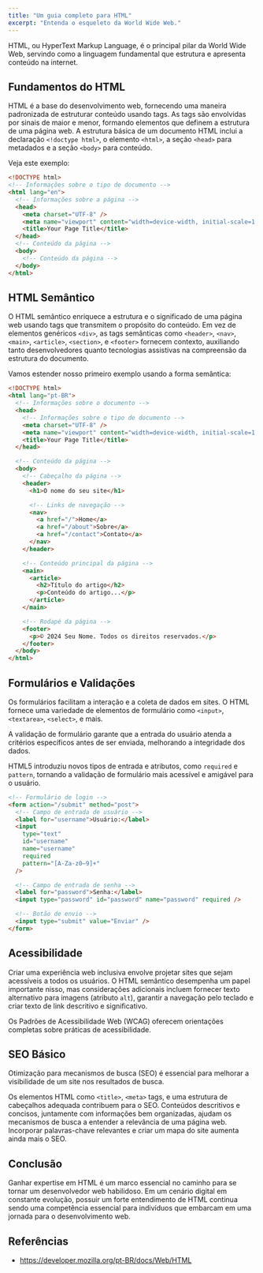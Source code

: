 ```yaml
---
title: "Um guia completo para HTML"
excerpt: "Entenda o esqueleto da World Wide Web."
---
```


HTML, ou HyperText Markup Language, é o principal pilar da World Wide Web, servindo como a linguagem fundamental que estrutura e apresenta conteúdo na internet.

## Fundamentos do HTML

HTML é a base do desenvolvimento web, fornecendo uma maneira padronizada de estruturar conteúdo usando tags. As tags são envolvidas por sinais de maior e menor, formando elementos que definem a estrutura de uma página web. A estrutura básica de um documento HTML inclui a declaração `<!doctype html>`, o elemento `<html>`, a seção `<head>` para metadados e a seção `<body>` para conteúdo.

Veja este exemplo:

```html
<!DOCTYPE html>
<!-- Informações sobre o tipo de documento -->
<html lang="en">
  <!-- Informações sobre a página -->
  <head>
    <meta charset="UTF-8" />
    <meta name="viewport" content="width=device-width, initial-scale=1.0" />
    <title>Your Page Title</title>
  </head>
  <!-- Conteúdo da página -->
  <body>
    <!-- Conteúdo da página -->
  </body>
</html>
```

## HTML Semântico

O HTML semântico enriquece a estrutura e o significado de uma página web usando tags que transmitem o propósito do conteúdo. Em vez de elementos genéricos `<div>`, as tags semânticas como `<header>`, `<nav>`, `<main>`, `<article>`, `<section>`, e `<footer>` fornecem contexto, auxiliando tanto desenvolvedores quanto tecnologias assistivas na compreensão da estrutura do documento.

Vamos estender nosso primeiro exemplo usando a forma semântica:

```html
<!DOCTYPE html>
<html lang="pt-BR">
  <!-- Informações sobre o documento -->
  <head>
    <!-- Informações sobre o tipo de documento -->
    <meta charset="UTF-8" />
    <meta name="viewport" content="width=device-width, initial-scale=1.0" />
    <title>Your Page Title</title>
  </head>

  <!-- Conteúdo da página -->
  <body>
    <!-- Cabeçalho da página -->
    <header>
      <h1>O nome do seu site</h1>

      <!-- Links de navegação -->
      <nav>
        <a href="/">Home</a>
        <a href="/about">Sobre</a>
        <a href="/contact">Contato</a>
      </nav>
    </header>

    <!-- Conteúdo principal da página -->
    <main>
      <article>
        <h2>Título do artigo</h2>
        <p>Conteúdo do artigo...</p>
      </article>
    </main>

    <!-- Rodapé da página -->
    <footer>
      <p>© 2024 Seu Nome. Todos os direitos reservados.</p>
    </footer>
  </body>
</html>
```

## Formulários e Validações

Os formulários facilitam a interação e a coleta de dados em sites. O HTML fornece uma variedade de elementos de formulário como `<input>`, `<textarea>`, `<select>`, e mais.

A validação de formulário garante que a entrada do usuário atenda a critérios específicos antes de ser enviada, melhorando a integridade dos dados.

HTML5 introduziu novos tipos de entrada e atributos, como `required` e `pattern`, tornando a validação de formulário mais acessível e amigável para o usuário.

```html
<!-- Formulário de login -->
<form action="/submit" method="post">
  <!-- Campo de entrada de usuário -->
  <label for="username">Usuário:</label>
  <input
    type="text"
    id="username"
    name="username"
    required
    pattern="[A-Za-z0–9]+"
  />

  <!-- Campo de entrada de senha -->
  <label for="password">Senha:</label>
  <input type="password" id="password" name="password" required />

  <!-- Botão de envio -->
  <input type="submit" value="Enviar" />
</form>
```

## Acessibilidade

Criar uma experiência web inclusiva envolve projetar sites que sejam acessíveis a todos os usuários. O HTML semântico desempenha um papel importante nisso, mas considerações adicionais incluem fornecer texto alternativo para imagens (atributo `alt`), garantir a navegação pelo teclado e criar texto de link descritivo e significativo.

Os Padrões de Acessibilidade Web (WCAG) oferecem orientações completas sobre práticas de acessibilidade.

## SEO Básico

Otimização para mecanismos de busca (SEO) é essencial para melhorar a visibilidade de um site nos resultados de busca.

Os elementos HTML como `<title>`, `<meta>` tags, e uma estrutura de cabeçalhos adequada contribuem para o SEO. Conteúdos descritivos e concisos, juntamente com informações bem organizadas, ajudam os mecanismos de busca a entender a relevância de uma página web. Incorporar palavras-chave relevantes e criar um mapa do site aumenta ainda mais o SEO.

## Conclusão

Ganhar expertise em HTML é um marco essencial no caminho para se tornar um desenvolvedor web habilidoso. Em um cenário digital em constante evolução, possuir um forte entendimento de HTML continua sendo uma competência essencial para indivíduos que embarcam em uma jornada para o desenvolvimento web.

## Referências

- https://developer.mozilla.org/pt-BR/docs/Web/HTML
